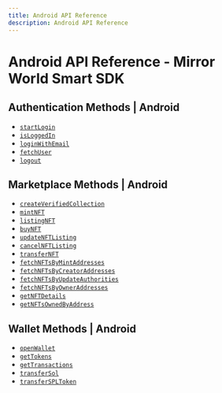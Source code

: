 ```yaml
---
title: Android API Reference
description: Android API Reference
---
```


# Android API Reference - Mirror World Smart SDK

## Authentication Methods | Android
- [`startLogin`](/api-reference/android/authentication/startLogin)
- [`isLoggedIn`](/api-reference/android/authentication/isLoggedIn)
- [`loginWithEmail`](/api-reference/android/authentication/loginWithEmail)
- [`fetchUser`](/api-reference/android/authentication/fetchUser)
- [`logout`](/api-reference/android/authentication/logout)

## Marketplace Methods | Android
- [`createVerifiedCollection`](/api-reference/android/marketplace/createVerifiedCollection)
- [`mintNFT`](/api-reference/android/marketplace/mintNFT)
- [`listingNFT`](/api-reference/android/marketplace/listingNFT)
- [`buyNFT`](/api-reference/android/marketplace/buyNFT)
- [`updateNFTListing`](/api-reference/android/marketplace/updateNFTListing)
- [`cancelNFTListing`](/api-reference/android/marketplace/cancelNFTListing)
- [`transferNFT`](/api-reference/android/marketplace/transferNFT)
- [`fetchNFTsByMintAddresses`](/api-reference/android/marketplace/fetchNFTsByMintAddresses)
- [`fetchNFTsByCreatorAddresses`](/api-reference/android/marketplace/fetchNFTsByCreatorAddresses)
- [`fetchNFTsByUpdateAuthorities`](/api-reference/android/marketplace/fetchNFTsByUpdateAuthorities)
- [`fetchNFTsByOwnerAddresses`](/api-reference/android/marketplace/fetchNFTsByOwnerAddresses)
- [`getNFTDetails`](/api-reference/android/marketplace/getNFTDetails)
- [`getNFTsOwnedByAddress`](/api-reference/android/marketplace/getNFTsOwnedByAddress)

## Wallet Methods | Android
- [`openWallet`](/api-reference/android/wallet/openWallet)
- [`getTokens`](/api-reference/android/wallet/getTokens)
- [`getTransactions`](/api-reference/android/wallet/getTransactions)
- [`transferSol`](/api-reference/android/wallet/transferSol)
- [`transferSPLToken`](/api-reference/android/wallet/transferSPLToken)
